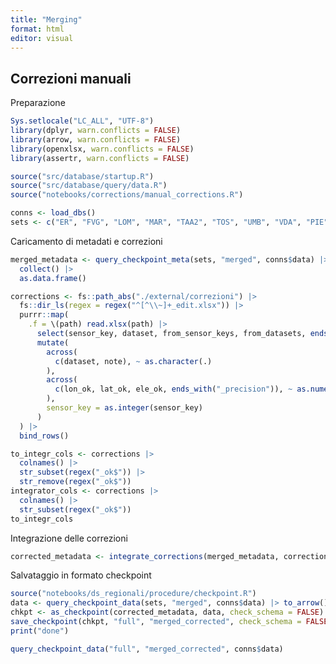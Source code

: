 ```yaml
---
title: "Merging"
format: html
editor: visual
---
```


## Correzioni manuali

Preparazione

```r
Sys.setlocale("LC_ALL", "UTF-8")
library(dplyr, warn.conflicts = FALSE)
library(arrow, warn.conflicts = FALSE)
library(openxlsx, warn.conflicts = FALSE)
library(assertr, warn.conflicts = FALSE)

source("src/database/startup.R")
source("src/database/query/data.R")
source("notebooks/corrections/manual_corrections.R")

conns <- load_dbs()
sets <- c("ER", "FVG", "LOM", "MAR", "TAA2", "TOS", "UMB", "VDA", "PIE", "LIG", "VEN")
```

Caricamento di metadati e correzioni

```r
merged_metadata <- query_checkpoint_meta(sets, "merged", conns$data) |>
  collect() |>
  as.data.frame()

corrections <- fs::path_abs("./external/correzioni") |>
  fs::dir_ls(regex = regex("^[^\\~]+_edit.xlsx")) |>
  purrr::map(
    .f = \(path) read.xlsx(path) |>
      select(sensor_key, dataset, from_sensor_keys, from_datasets, ends_with("_ok"), ends_with("_precision"), keep, note) |>
      mutate(
        across(
          c(dataset, note), ~ as.character(.)
        ),
        across(
          c(lon_ok, lat_ok, ele_ok, ends_with("_precision")), ~ as.numeric(.)
        ),
        sensor_key = as.integer(sensor_key)
      )
  ) |>
  bind_rows()

to_integr_cols <- corrections |>
  colnames() |>
  str_subset(regex("_ok$")) |>
  str_remove(regex("_ok$"))
integrator_cols <- corrections |>
  colnames() |>
  str_subset(regex("_ok$"))
to_integr_cols
```

Integrazione delle correzioni

```r
corrected_metadata <- integrate_corrections(merged_metadata, corrections, conns$stations)
```

Salvataggio in formato checkpoint

```r
source("notebooks/ds_regionali/procedure/checkpoint.R")
data <- query_checkpoint_data(sets, "merged", conns$data) |> to_arrow()
chkpt <- as_checkpoint(corrected_metadata, data, check_schema = FALSE)
save_checkpoint(chkpt, "full", "merged_corrected", check_schema = FALSE, partitioning = c("variable"))
print("done")
```

```r
query_checkpoint_data("full", "merged_corrected", conns$data)
```
